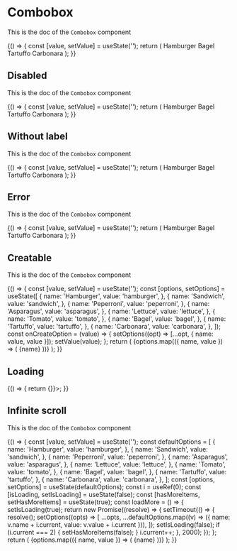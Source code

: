 <!--- Combobox.stories.mdx --->


<Meta title="Design System/Molecules/Combobox" component={Combobox} />

# Combobox

This is the doc of the `Combobox` component

<Canvas>
  <Story name="base">
    {() => {
      const [value, setValue] = useState('');
      return (
        <Combobox label="Food" value={value} onChange={setValue}>
          <ComboboxOption value="hamburger">Hamburger</ComboboxOption>
          <ComboboxOption value="bagel">Bagel</ComboboxOption>
          <ComboboxOption value="tartuffo">Tartuffo</ComboboxOption>
          <ComboboxOption value="carbonara">Carbonara</ComboboxOption>
        </Combobox>
      );
    }}
  </Story>
</Canvas>

## Disabled

This is the doc of the `Combobox` component

<Canvas>
  <Story name="disabled">
    {() => {
      const [value, setValue] = useState('');
      return (
        <Combobox label="Food" disabled value={value} onChange={setValue}>
          <ComboboxOption value="hamburger">Hamburger</ComboboxOption>
          <ComboboxOption value="bagel">Bagel</ComboboxOption>
          <ComboboxOption value="tartuffo">Tartuffo</ComboboxOption>
          <ComboboxOption value="carbonara">Carbonara</ComboboxOption>
        </Combobox>
      );
    }}
  </Story>
</Canvas>

## Without label

This is the doc of the `Combobox` component

<Canvas>
  <Story name="withoutLabel">
    {() => {
      const [value, setValue] = useState('');
      return (
        <Combobox aria-label="Food" value={value} onChange={setValue}>
          <ComboboxOption value="hamburger">Hamburger</ComboboxOption>
          <ComboboxOption value="bagel">Bagel</ComboboxOption>
          <ComboboxOption value="tartuffo">Tartuffo</ComboboxOption>
          <ComboboxOption value="carbonara">Carbonara</ComboboxOption>
        </Combobox>
      );
    }}
  </Story>
</Canvas>

## Error

This is the doc of the `Combobox` component

<Canvas>
  <Story name="error">
    {() => {
      const [value, setValue] = useState('');
      return (
        <Combobox label="Food" value={value} error="An error occured" onChange={setValue}>
          <ComboboxOption value="hamburger">Hamburger</ComboboxOption>
          <ComboboxOption value="bagel">Bagel</ComboboxOption>
          <ComboboxOption value="tartuffo">Tartuffo</ComboboxOption>
          <ComboboxOption value="carbonara">Carbonara</ComboboxOption>
        </Combobox>
      );
    }}
  </Story>
</Canvas>

## Creatable

This is the doc of the `Combobox` component

<Canvas>
  <Story name="creatable">
    {() => {
      const [value, setValue] = useState('');
      const [options, setOptions] = useState([
        {
          name: 'Hamburger',
          value: 'hamburger',
        },
        {
          name: 'Sandwich',
          value: 'sandwich',
        },
        {
          name: 'Peperroni',
          value: 'peperroni',
        },
        {
          name: 'Asparagus',
          value: 'asparagus',
        },
        {
          name: 'Lettuce',
          value: 'lettuce',
        },
        {
          name: 'Tomato',
          value: 'tomato',
        },
        {
          name: 'Bagel',
          value: 'bagel',
        },
        {
          name: 'Tartuffo',
          value: 'tartuffo',
        },
        {
          name: 'Carbonara',
          value: 'carbonara',
        },
      ]);
      const onCreateOption = (value) => {
        setOptions((opt) => [...opt, { name: value, value }]);
        setValue(value);
      };
      return (
        <CreatableCombobox label="Food" value={value} onChange={setValue} onCreateOption={onCreateOption}>
          {options.map(({ name, value }) => (
            <ComboboxOption key={value} value={value}>
              {name}
            </ComboboxOption>
          ))}
        </CreatableCombobox>
      );
    }}
  </Story>
</Canvas>

## Loading

<Canvas>
  <Story name="loading">
    {() => {
      return <Combobox label="Food" loading value="" onChange={() => {}}></Combobox>;
    }}
  </Story>
</Canvas>

## Infinite scroll

This is the doc of the `Combobox` component

<Canvas>
  <Story name="infinite-scroll">
    {() => {
      const [value, setValue] = useState('');
      const defaultOptions = [
        {
          name: 'Hamburger',
          value: 'hamburger',
        },
        {
          name: 'Sandwich',
          value: 'sandwich',
        },
        {
          name: 'Peperroni',
          value: 'peperroni',
        },
        {
          name: 'Asparagus',
          value: 'asparagus',
        },
        {
          name: 'Lettuce',
          value: 'lettuce',
        },
        {
          name: 'Tomato',
          value: 'tomato',
        },
        {
          name: 'Bagel',
          value: 'bagel',
        },
        {
          name: 'Tartuffo',
          value: 'tartuffo',
        },
        {
          name: 'Carbonara',
          value: 'carbonara',
        },
      ];
      const [options, setOptions] = useState(defaultOptions);
      const i = useRef(0);
      const [isLoading, setIsLoading] = useState(false);
      const [hasMoreItems, setHasMoreItems] = useState(true);
      const loadMore = () => {
        setIsLoading(true);
        return new Promise((resolve) => {
          setTimeout(() => {
            resolve();
            setOptions((opts) => [
              ...opts,
              ...defaultOptions.map((v) => ({ name: v.name + i.current, value: v.value + i.current })),
            ]);
            setIsLoading(false);
            if (i.current === 2) {
              setHasMoreItems(false);
            }
            i.current++;
          }, 2000);
        });
      };
      return (
        <Combobox
          label="Food"
          value={value}
          onChange={setValue}
          hasMoreItems={hasMoreItems}
          loading={isLoading}
          onLoadMore={loadMore}
        >
          {options.map(({ name, value }) => (
            <ComboboxOption key={value} value={value}>
              {name}
            </ComboboxOption>
          ))}
        </Combobox>
      );
    }}
  </Story>
</Canvas>
